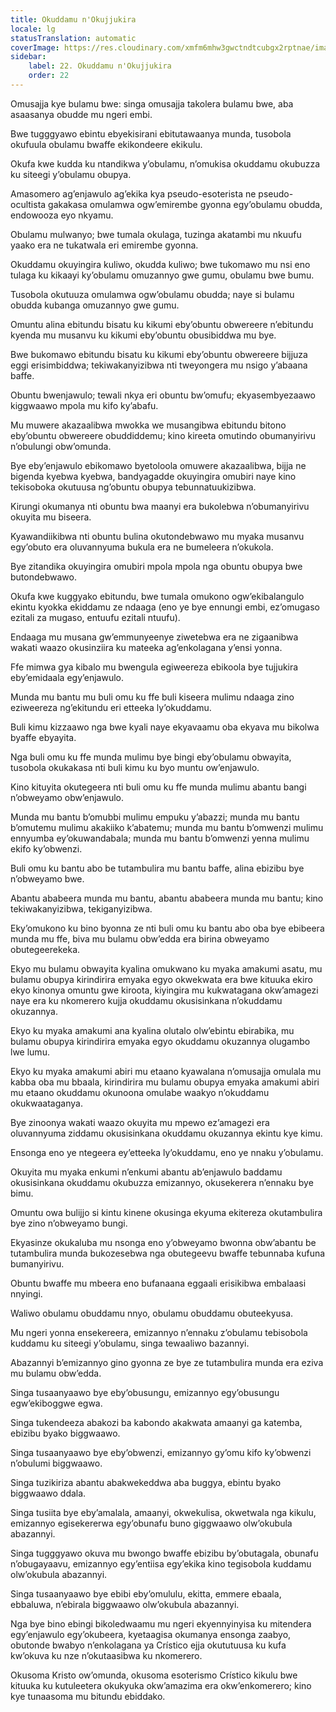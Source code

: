 ```yaml
---
title: Okuddamu n'Okujjukira
locale: lg
statusTranslation: automatic
coverImage: https://res.cloudinary.com/xmfm6mhw3gwctndtcubgx2rptnae/image/upload/v1741354419/small_cover_la_gran_rebelion_28716e29d2.webp
sidebar:
    label: 22. Okuddamu n'Okujjukira
    order: 22
---
```

Omusajja kye bulamu bwe: singa omusajja takolera bulamu bwe, aba asaasanya obudde mu ngeri embi.

Bwe tugggyawo ebintu ebyekisirani ebitutawaanya munda, tusobola okufuula obulamu bwaffe ekikondeere ekikulu.

Okufa kwe kudda ku ntandikwa y’obulamu, n’omukisa okuddamu okubuzza ku siteegi y’obulamu obupya.

Amasomero ag’enjawulo ag’ekika kya pseudo-esoterista ne pseudo-ocultista gakakasa omulamwa ogw’emirembe gyonna egy’obulamu obudda, endowooza eyo nkyamu.

Obulamu mulwanyo; bwe tumala okulaga, tuzinga akatambi mu nkuufu yaako era ne tukatwala eri emirembe gyonna.

Okuddamu okuyingira kuliwo, okudda kuliwo; bwe tukomawo mu nsi eno tulaga ku kikaayi ky’obulamu omuzannyo gwe gumu, obulamu bwe bumu.

Tusobola okutuuza omulamwa ogw’obulamu obudda; naye si bulamu obudda kubanga omuzannyo gwe gumu.

Omuntu alina ebitundu bisatu ku kikumi eby’obuntu obwereere n’ebitundu kyenda mu musanvu ku kikumi eby’obuntu obusibiddwa mu bye.

Bwe bukomawo ebitundu bisatu ku kikumi eby’obuntu obwereere bijjuza eggi erisimbiddwa; tekiwakanyizibwa nti tweyongera mu nsigo y’abaana baffe.

Obuntu bwenjawulo; tewali nkya eri obuntu bw’omufu; ekyasembyezaawo kiggwaawo mpola mu kifo ky’abafu.

Mu muwere akazaalibwa mwokka we musangibwa ebitundu bitono eby’obuntu obwereere obuddiddemu; kino kireeta omutindo obumanyirivu n’obulungi obw’omunda.

Bye eby’enjawulo ebikomawo byetoloola omuwere akazaalibwa, bijja ne bigenda kyebwa kyebwa, bandyagadde okuyingira omubiri naye kino tekisoboka okutuusa ng’obuntu obupya tebunnatuukizibwa.

Kirungi okumanya nti obuntu bwa maanyi era bukolebwa n’obumanyirivu okuyita mu biseera.

Kyawandiikibwa nti obuntu bulina okutondebwawo mu myaka musanvu egy’obuto era oluvannyuma bukula era ne bumeleera n’okukola.

Bye zitandika okuyingira omubiri mpola mpola nga obuntu obupya bwe butondebwawo.

Okufa kwe kuggyako ebitundu, bwe tumala omukono ogw’ekibalangulo ekintu kyokka ekiddamu ze ndaaga (eno ye bye ennungi embi, ez’omugaso ezitali za mugaso, entuufu ezitali ntuufu).

Endaaga mu musana gw’emmunyeenye ziwetebwa era ne zigaanibwa wakati waazo okusinziira ku mateeka ag’enkolagana y’ensi yonna.

Ffe mimwa gya kibalo mu bwengula egiweereza ebikoola bye tujjukira eby’emidaala egy’enjawulo.

Munda mu bantu mu buli omu ku ffe buli kiseera mulimu ndaaga zino eziweereza ng’ekitundu eri etteeka ly’okuddamu.

Buli kimu kizzaawo nga bwe kyali naye ekyavaamu oba ekyava mu bikolwa byaffe ebyayita.

Nga buli omu ku ffe munda mulimu bye bingi eby’obulamu obwayita, tusobola okukakasa nti buli kimu ku byo muntu ow’enjawulo.

Kino kituyita okutegeera nti buli omu ku ffe munda mulimu abantu bangi n’obweyamo obw’enjawulo.

Munda mu bantu b’omubbi mulimu empuku y’abazzi; munda mu bantu b’omutemu mulimu akakiiko k’abatemu; munda mu bantu b’omwenzi mulimu ennyumba ey’okuwandabala; munda mu bantu b’omwenzi yenna mulimu ekifo ky’obwenzi.

Buli omu ku bantu abo be tutambulira mu bantu baffe, alina ebizibu bye n’obweyamo bwe.

Abantu ababeera munda mu bantu, abantu ababeera munda mu bantu; kino tekiwakanyizibwa, tekiganyizibwa.

Eky’omukono ku bino byonna ze nti buli omu ku bantu abo oba bye ebibeera munda mu ffe, biva mu bulamu obw’edda era birina obweyamo obutegeerekeka.

Ekyo mu bulamu obwayita kyalina omukwano ku myaka amakumi asatu, mu bulamu obupya kirindirira emyaka egyo okwekwata era bwe kituuka ekiro ekyo kinonya omuntu gwe kiroota, kiyingira mu kukwatagana okw’amagezi naye era ku nkomerero kujja okuddamu okusisinkana n’okuddamu okuzannya.

Ekyo ku myaka amakumi ana kyalina olutalo olw’ebintu ebirabika, mu bulamu obupya kirindirira emyaka egyo okuddamu okuzannya olugambo lwe lumu.

Ekyo ku myaka amakumi abiri mu etaano kyawalana n’omusajja omulala mu kabba oba mu bbaala, kirindirira mu bulamu obupya emyaka amakumi abiri mu etaano okuddamu okunoona omulabe waakyo n’okuddamu okukwaataganya.

Bye zinoonya wakati waazo okuyita mu mpewo ez’amagezi era oluvannyuma ziddamu okusisinkana okuddamu okuzannya ekintu kye kimu.

Ensonga eno ye ntegeera ey’etteeka ly’okuddamu, eno ye nnaku y’obulamu.

Okuyita mu myaka enkumi n’enkumi abantu ab’enjawulo baddamu okusisinkana okuddamu okubuzza emizannyo, okusekerera n’ennaku bye bimu.

Omuntu owa bulijjo si kintu kinene okusinga ekyuma ekitereza okutambulira bye zino n’obweyamo bungi.

Ekyasinze okukaluba mu nsonga eno y’obweyamo bwonna obw’abantu be tutambulira munda bukozesebwa nga obutegeevu bwaffe tebunnaba kufuna bumanyirivu.

Obuntu bwaffe mu mbeera eno bufanaana eggaali erisikibwa embalaasi nnyingi.

Waliwo obulamu obuddamu nnyo, obulamu obuddamu obuteekyusa.

Mu ngeri yonna ensekereera, emizannyo n’ennaku z’obulamu tebisobola kuddamu ku siteegi y’obulamu, singa tewaaliwo bazannyi.

Abazannyi b’emizannyo gino gyonna ze bye ze tutambulira munda era eziva mu bulamu obw’edda.

Singa tusaanyaawo bye eby’obusungu, emizannyo egy’obusungu egw’ekiboggwe egwa.

Singa tukendeeza abakozi ba kabondo akakwata amaanyi ga katemba, ebizibu byako biggwaawo.

Singa tusaanyaawo bye eby’obwenzi, emizannyo gy’omu kifo ky’obwenzi n’obulumi biggwaawo.

Singa tuzikiriza abantu abakwekeddwa aba buggya, ebintu byako biggwaawo ddala.

Singa tusiita bye eby’amalala, amaanyi, okwekulisa, okwetwala nga kikulu, emizannyo egisekererwa egy’obunafu buno giggwaawo olw’okubula abazannyi.

Singa tugggyawo okuva mu bwongo bwaffe ebizibu by’obutagala, obunafu n’obugayaavu, emizannyo egy’entiisa egy’ekika kino tegisobola kuddamu olw’okubula abazannyi.

Singa tusaanyaawo bye ebibi eby’omululu, ekitta, emmere ebaala, ebbaluwa, n’ebirala biggwaawo olw’okubula abazannyi.

Nga bye bino ebingi bikoledwaamu mu ngeri ekyennyinyisa ku mitendera egy’enjawulo egy’okubeera, kyetaagisa okumanya ensonga zaabyo, obutonde bwabyo n’enkolagana ya Crístico ejja okututuusa ku kufa kw’okuva ku nze n’okutaasibwa ku nkomerero.

Okusoma Kristo ow’omunda, okusoma esoterismo Crístico kikulu bwe kituuka ku kutuleetera okukyuka okw’amazima era okw’enkomerero; kino kye tunaasoma mu bitundu ebiddako.

